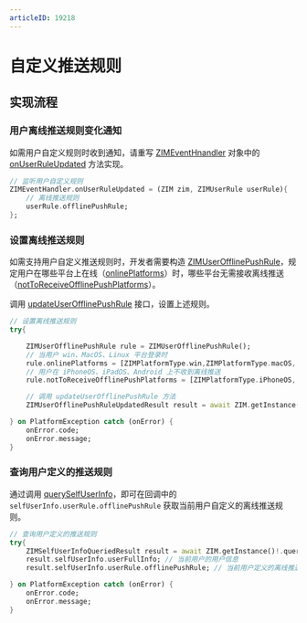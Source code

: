 ```yaml
---
articleID: 19218
---
```

# 自定义推送规则


<Content />

## 实现流程

### 用户离线推送规则变化通知

如需用户自定义规则时收到通知，请重写 [ZIMEventHnandler](https://pub.dev/documentation/zego_zim/latest/zego_zim/ZIMEventHandler-class.html) 对象中的 [onUserRuleUpdated](https://pub.dev/documentation/zego_zim/latest/zego_zim/ZIMEventHandler/onUserRuleUpdated.html) 方法实现。

```dart
// 监听用户自定义规则
ZIMEventHandler.onUserRuleUpdated = (ZIM zim, ZIMUserRule userRule){
    // 离线推送规则
    userRule.offlinePushRule;
};
```

### 设置离线推送规则

如需支持用户自定义推送规则时，开发者需要构造 [ZIMUserOfflinePushRule](https://pub.dev/documentation/zego_zim/latest/zego_zim/ZIMUserOfflinePushRule-class.html)，规定用户在哪些平台上在线（[onlinePlatforms](https://pub.dev/documentation/zego_zim/latest/zego_zim/ZIMUserOfflinePushRule/onlinePlatforms.html)）时，哪些平台无需接收离线推送（[notToReceiveOfflinePushPlatforms](https://pub.dev/documentation/zego_zim/latest/zego_zim/ZIMUserOfflinePushRule/notToReceiveOfflinePushPlatforms.html)）。

调用 [updateUserOfflinePushRule](https://pub.dev/documentation/zego_zim/latest/zego_zim/ZIM/updateUserOfflinePushRule.html) 接口，设置上述规则。

```dart
// 设置离线推送规则
try{

    ZIMUserOfflinePushRule rule = ZIMUserOfflinePushRule();
    // 当用户 win、MacOS、Linux 平台登录时
    rule.onlinePlatforms = [ZIMPlatformType.win,ZIMPlatformType.macOS, ZIMPlatformType.linux];
    // 用户在 iPhoneOS、iPadOS、Android 上不收到离线推送
    rule.notToReceiveOfflinePushPlatforms = [ZIMPlatformType.iPhoneOS, ZIMPlatformType.iPadOS, ZIMPlatformType.android];

    // 调用 updateUserOfflinePushRule 方法
    ZIMUserOfflinePushRuleUpdatedResult result = await ZIM.getInstance()!.updateUserOfflinePushRule(rule);

} on PlatformException catch (onError) {
    onError.code;
    onError.message;
}
```

### 查询用户定义的推送规则

通过调用 [querySelfUserInfo](https://pub.dev/documentation/zego_zim/latest/zego_zim/ZIM/querySelfUserInfo.html)，即可在回调中的 `selfUserInfo.userRule.offlinePushRule` 获取当前用户自定义的离线推送规则。

```dart
// 查询用户定义的推送规则 
try{
    ZIMSelfUserInfoQueriedResult result = await ZIM.getInstance()!.querySelfUserInfo();
    result.selfUserInfo.userFullInfo; // 当前用户的用户信息
    result.selfUserInfo.userRule.offlinePushRule; // 当前用户定义的离线推送规则

} on PlatformException catch (onError) {
    onError.code;
    onError.message;
}
```